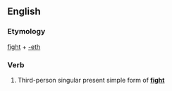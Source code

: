 ==English==

===Etymology===
[[fight]] + [[-eth]]

===Verb===
{{infl|en|verb form}}

# {{archaic}} Third-person singular present simple form of '''[[fight]]'''